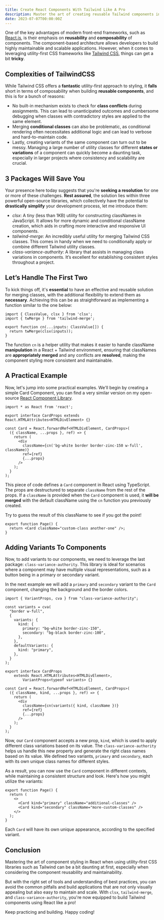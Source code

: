 ```yaml
---
title: Create React Components With Tailwind Like A Pro
description: Master the art of creating reusable Tailwind components in React. Learn how clsx, tailwind-merge, and class-variation-authority can simplify your coding journey.
date: 2023-07-07T00:00:00Z
---
```


One of the key advantages of modern front-end frameworks, such as [React.js](https://react.dev/), is their emphasis on **reusability** and **composability** of components. The component-based architecture allows developers to build highly maintainable and scalable applications. However, when it comes to leveraging utility-first CSS frameworks like [Tailwind CSS](https://tailwindcss.com/), things can get a bit **tricky**.

## Complexities of TailwindCSS

While Tailwind CSS offers a **fantastic** utility-first approach to styling, it **falls** short in terms of composability when building **reusable components**, and this is for a bunch of reasons:

- No built-in mechanism exists to check for **class conflicts** during assignments. This can lead to unanticipated outcomes and cumbersome debugging when classes with contradictory styles are applied to the same element.
- Merging **conditional classes** can also be problematic, as conditional rendering often necessitates additional logic and can lead to verbose and hard-to-maintain code.
- Lastly, creating variants of the same component can turn out to be messy. Managing a large number of utility classes for different **states or variations** of a component can quickly become a daunting task, especially in larger projects where consistency and scalability are crucial.

## 3 Packages Will Save You

Your presence here today suggests that you're **seeking a resolution** for one or more of these challenges. **Rest assured**, the solution lies within three powerful open-source libraries, which collectively have the potential to **drastically simplify** your development process, let me introduce them:

- _clsx_: A tiny (less than 1KB) utility for constructing classNames in JavaScript. It allows for more dynamic and conditional className creation, which aids in crafting more interactive and responsive UI components.
- _tailwind-merge_: An incredibly useful utility for merging Tailwind CSS classes. This comes in handy when we need to conditionally apply or combine different Tailwind utility classes.
- _class-variance-authority_: A library that assists in managing class variations in components. It’s excellent for establishing consistent styles throughout a project.

## Let’s Handle The First Two

To kick things off, it's **essential** to have an effective and reusable solution for merging classes, with the additional flexibility to extend them as **necessary**. Achieving this can be as straightforward as implementing a function similar to the one below:

```tsx
import { ClassValue, clsx } from 'clsx';
import { twMerge } from 'tailwind-merge';

export function cn(...inputs: ClassValue[]) {
  return twMerge(clsx(inputs));
}
```

The function `cn` is a helper utility that makes it easier to handle className **manipulation** in a React + Tailwind environment, ensuring that classNames are **appropriately merged** and any conflicts are **resolved**, making the component styling more consistent and maintainable.

## A Practical Example

Now, let's jump into some practical examples. We'll begin by creating a simple Card Component, you can find a very similar version on my open-source [React Component Library](https://github.com/askides/ui).

```tsx
import * as React from 'react';

export interface CardProps extends React.HTMLAttributes<HTMLDivElement> {}

const Card = React.forwardRef<HTMLDivElement, CardProps>(
  ({ className, ...props }, ref) => {
    return (
      <div
        className={cn('bg-white border border-zinc-150 w-full', className)}
        ref={ref}
        {...props}
      />
    );
  }
);
```

This piece of code defines a `Card` component in React using TypeScript. The props are destructured to separate `className` from the rest of the props. If a `className` is provided when the `Card` component is used, it **will be merged** with the default className using the `cn` function you previously created.

Try to guess the result of this className to see if you got the point!

```tsx
export function Page() {
  return <Card className="custom-class another-one" />;
}
```

## Adding Variants To Components

Now, to add variants to our components, we need to leverage the last package: `class-variance-authority`. This library is ideal for scenarios where a component may have multiple visual representations, such as a button being in a primary or secondary variant.

In the next example we will add a `primary` and `secondary` variant to the `Card` component, changing the background and the border colors.

```tsx
import { VariantProps, cva } from "class-variance-authority";

const variants = cva(
  "border w-full",
  {
    variants: {
      kind: {
        primary: "bg-white border-zinc-150",
        secondary: "bg-black border-zinc-100",
      },
    },
    defaultVariants: {
      kind: "primary",
    },
  }
);

export interface CardProps
	extends React.HTMLAttributes<HTMLDivElement>,
		VariantProps<typeof variants> {}

const Card = React.forwardRef<HTMLDivElement, CardProps>(
  ({ className, kind, ...props }, ref) => {
    return (
      <div
        className={cn(variants({ kind, className })}
        ref={ref}
        {...props}
      />
    );
  }
);
```

Now, our `Card` component accepts a new prop, `kind`, which is used to apply different class variations based on its value. The `class-variance-authority` helps us handle this new property and generate the right class names based on its value. We defined two variants, `primary` and `secondary`, each with its own unique class names for different styles.

As a result, you can now use the `Card` component in different contexts, while maintaining a consistent structure and look. Here's how you might utilize the variants:

```tsx
export function Page() {
  return (
    <>
      <Card kind="primary" className="additional-classes" />
      <Card kind="secondary" className="more-custom-classes" />
    </>
  );
}
```

Each `Card` will have its own unique appearance, according to the specified variant.

## Conclusion

Mastering the art of component styling in React when using utility-first CSS libraries such as Tailwind can be a bit daunting at first, especially when considering the component reusability and maintainability.

But with the right set of tools and understanding of best practices, you can avoid the common pitfalls and build applications that are not only visually appealing but also easy to maintain and scale. With `clsx`, `tailwind-merge`, and `class-variance-authority`, you're now equipped to build Tailwind components using React like a pro!

Keep practicing and building. Happy coding!

